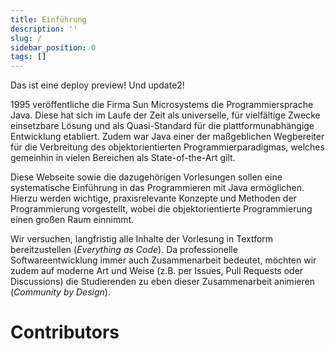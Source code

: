 ```yaml
---
title: Einführung
description: ''
slug: /
sidebar_position: 0
tags: []
---
```


Das ist eine deploy preview!
Und update2!


1995 veröffentliche die Firma Sun Microsystems die Programmiersprache Java.
Diese hat sich im Laufe der Zeit als universelle, für vielfältige Zwecke
einsetzbare Lösung und als Quasi-Standard für die plattformunabhängige
Entwicklung etabliert. Zudem war Java einer der maßgeblichen Wegbereiter für die
Verbreitung des objektorientierten Programmierparadigmas, welches gemeinhin in
vielen Bereichen als State-of-the-Art gilt.

Diese Webseite sowie die dazugehörigen Vorlesungen sollen eine systematische
Einführung in das Programmieren mit Java ermöglichen. Hierzu werden wichtige,
praxisrelevante Konzepte und Methoden der Programmierung vorgestellt, wobei die
objektorientierte Programmierung einen großen Raum einnimmt.

Wir versuchen, langfristig alle Inhalte der Vorlesung in Textform
bereitzustellen (_Everything as Code_). Da professionelle Softwareentwicklung
immer auch Zusammenarbeit bedeutet, möchten wir zudem auf moderne Art und Weise
(z.B. per Issues, Pull Requests oder Discussions) die Studierenden zu eben
dieser Zusammenarbeit animieren (_Community by Design_).

# Contributors

<Contributor
  pullRequest="73"
  userId="116145963"
  description="Fixed wrong for-each loop solution"
/>
<Contributor pullRequest="60" userId="122993743" description="Fixed typo" />
